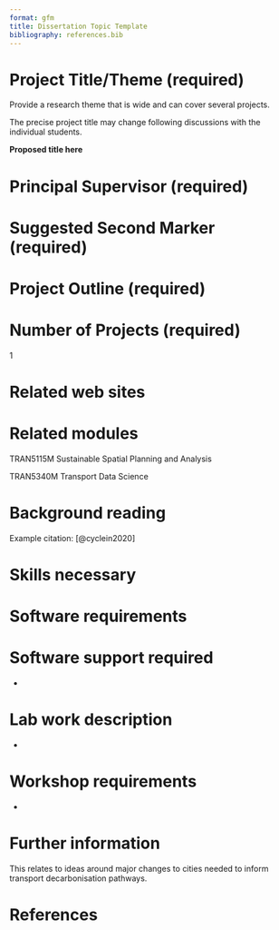 ```yaml
---
format: gfm
title: Dissertation Topic Template
bibliography: references.bib
---
```


# Project Title/Theme (required)

Provide a research theme that is wide and can cover several projects.

The precise project title may change following discussions with the individual students.

**Proposed title here**

# Principal Supervisor (required)

# Suggested Second Marker (required)

# Project Outline (required)

<!-- Formatting Tips -->

# Number of Projects (required)

1

# Related web sites

# Related modules

TRAN5115M Sustainable Spatial Planning and Analysis

TRAN5340M Transport Data Science

# Background reading

Example citation: [@cyclein2020]

# Skills necessary

# Software requirements

# Software support required

-   

# Lab work description

-   

# Workshop requirements

-   

# Further information

This relates to ideas around major changes to cities needed to inform transport decarbonisation pathways.

# References